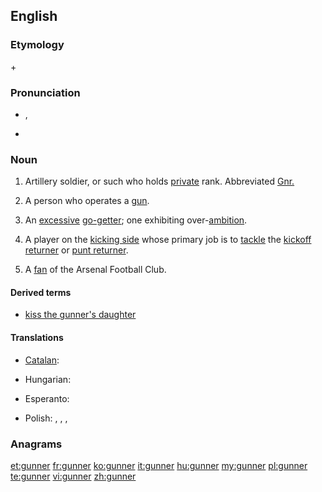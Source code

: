 {{also|Gunner}}
==English==

===Etymology===
{{etyl|enm}} {{term|gun|lang=enm}} + {{term|-er|lang=enm}}

===Pronunciation===
* {{a|UK}} {{IPA|/ɡʌn.ə(ɹ)/}}, {{X-SAMPA|/gVn.@(r)/}}
* {{rhymes|ʌnə(r)}}

===Noun===
{{en-noun}}

# {{military}} Artillery soldier, or such who holds [[private]] rank. Abbreviated [[Gnr.]]
# A person who operates a [[gun]].
# {{figuratively}} An [[excessive]] [[go-getter]]; one exhibiting over-[[ambition]].
# {{American football}} A player on the [[kicking side]] whose primary job is to [[tackle]] the [[kickoff returner]] or [[punt returner]].
# {{UK|slang|soccer}} A [[fan]] of the Arsenal Football Club.

====Derived terms====
* [[kiss the gunner's daughter]]

====Translations====
{{trans-top|artillery soldier}}
* [[Catalan]]: {{t-|ca|artiller|m}}
{{trans-mid}}
* Hungarian: {{t-|hu|tüzér}}
{{trans-bottom}}

{{trans-top|someone that operates a gun}}
* Esperanto: {{t-|eo|pafisto}}
{{trans-mid}}
{{trans-bottom}}

{{trans-top|a fan of Arsenal}}
* Polish: {{t-|pl|Kanonier|m}}, {{t-|pl|Kanonierka|f}}, {{t-|pl|Arsenalczyk|m}}, {{t-|pl|Arsenalka|f}}
{{trans-mid}}
{{trans-bottom}}

===Anagrams===

[[et:gunner]]
[[fr:gunner]]
[[ko:gunner]]
[[it:gunner]]
[[hu:gunner]]
[[my:gunner]]
[[pl:gunner]]
[[te:gunner]]
[[vi:gunner]]
[[zh:gunner]]